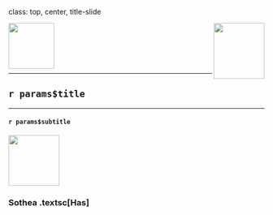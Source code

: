 class: top, center, title-slide

<img src="img/X.png" align="right" height="110" width="100"> 
<!-- <img src="img/LPSM.jpg" align="middle" height="110"> -->
<img src="img/UniversiteParisCite_logo.jpg" align="left" height="90">

<br><br><br><br><br><hbr>

<hr class="L1">

## `r params$title`

<hr class="L2">

#### `r params$subtitle`

<img src="img/RUPP_logo.png" align="middle" height="100">

### Sothea .textsc[Has]

